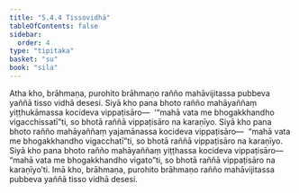 ```yaml
---
title: "5.4.4 Tissovidhā"
tableOfContents: false
sidebar:
  order: 4
type: "tipitaka"
basket: "su"
book: "sila"
---
```



<DynamicBreadcrumb />

<Division number="342" book="sila" bookNo="6" page="131">

<Paragraph number="553" book="sila">
Atha kho, brāhmaṇa, purohito brāhmaṇo rañño mahāvijitassa pubbeva yaññā tisso vidhā desesi. Siyā kho pana bhoto rañño mahāyaññaṃ yiṭṭhukāmassa kocideva vippaṭisāro—  ‘“mahā vata me bhogakkhandho vigacchissatī”ti, so bhotā raññā vippaṭisāro na karaṇīyo. Siyā kho pana bhoto rañño mahāyaññaṃ yajamānassa kocideva vippaṭisāro—  “mahā vata me bhogakkhandho vigacchatī”ti, so bhotā raññā vippaṭisāro na karaṇīyo. Siyā kho pana bhoto rañño mahāyaññaṃ yiṭṭhassa kocideva vippaṭisāro—  “mahā vata me bhogakkhandho vigato”ti, so bhotā raññā vippaṭisāro na karaṇīyo’ti. Imā kho, brāhmaṇa, purohito brāhmaṇo rañño mahāvijitassa pubbeva yaññā tisso vidhā desesi.
</Paragraph>
</Division>